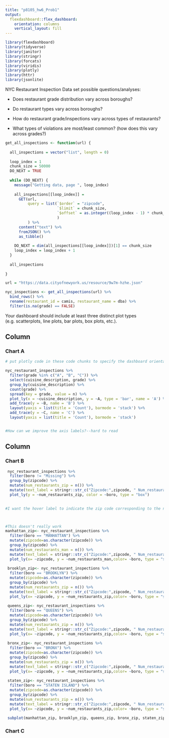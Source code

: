 ```yaml
---
title: "p8105_hw6_Prob1"
output: 
  flexdashboard::flex_dashboard:
    orientation: columns
    vertical_layout: fill
---
```


```r

library(flexdashboard)
library(tidyverse)
library(janitor)
library(stringr)
library(forcats)
library(viridis)
library(plotly)
library(httr)
library(jsonlite)

```

NYC Restaurant Inspection Data set possible questions/analyses:

* Does restaurant grade distribution vary across boroughs? 

* Do restaurant types vary across boroughs? 

* How do restaurant grade/inspections vary across types of restaurants? 

* What types of violations are most/least common? (how does this vary across grades?)


```r

get_all_inspections <- function(url) {
  
  all_inspections = vector("list", length = 0)
  
  loop_index = 1
  chunk_size = 50000
  DO_NEXT = TRUE
  
  while (DO_NEXT) {
    message("Getting data, page ", loop_index)
    
    all_inspections[[loop_index]] = 
      GET(url,
          query = list(`$order` = "zipcode",
                       `$limit` = chunk_size,
                       `$offset` = as.integer((loop_index - 1) * chunk_size)
                       )
          ) %>%
      content("text") %>%
      fromJSON() %>%
      as_tibble()
    
    DO_NEXT = dim(all_inspections[[loop_index]])[1] == chunk_size
    loop_index = loop_index + 1
  }
  
  all_inspections
  
}

url = "https://data.cityofnewyork.us/resource/9w7m-hzhe.json"

nyc_inspections <- get_all_inspections(url) %>%
  bind_rows() %>%
  rename(restaurant_id = camis, restaurant_name = dba) %>%
  filter(is.na(grade) == FALSE)
```

Your dashboard should include at least three distinct plot types (e.g. scatterplots, line plots, bar plots, box plots, etc.).



Column {data-width=650}
-----------------------------------------------------------------------

### Chart A

```r
# put plotly code in these code chunks to specify the dashboard orientation/plots

nyc_restaurant_inspections %>% 
  filter(grade %in% c("A", "B", "C")) %>%
  select(cuisine_description, grade) %>%
  group_by(cuisine_description) %>%
  count(grade) %>%
  spread(key = grade, value = n) %>%
  plot_ly(x = ~cuisine_description, y = ~A, type = 'bar', name = 'A') %>%
  add_trace(y = ~B, name = 'B') %>%
  layout(yaxis = list(title = 'Count'), barmode = 'stack') %>%
  add_trace(y = ~C, name = 'C') %>%
  layout(yaxis = list(title = 'Count'), barmode = 'stack')


#How can we improve the axis labels?--hard to read 
```

Column {data-width=350}
-----------------------------------------------------------------------

### Chart B

```r

 nyc_restaurant_inspections %>%
  filter(boro != "Missing") %>%
  group_by(zipcode) %>%
  mutate(num_restaurants_zip = n()) %>%
  mutate(text_label = stringr::str_c("Zipcode:",zipcode, " Num_restaurants:", num_restaurants_zip)) %>%
  plot_ly(y = ~num_restaurants_zip, color = ~boro, type = "box")
  

#I want the hover label to indicate the zip code corresponding to the number of restaurants, not the boro name, since that is already known--not sure if changing the hover text is possible for box plots



#This doesn't really work
manhattan_zip<- nyc_restaurant_inspections %>%
  filter(boro == "MANHATTAN") %>%
  mutate(zipcode=as.character(zipcode)) %>%
  group_by(zipcode) %>%
  mutate(num_restaurants_man = n()) %>%
  mutate(text_label = stringr::str_c("Zipcode:",zipcode, " Num_restaurants:", num_restaurants_man)) %>%
  plot_ly(x= ~zipcode, y = ~num_restaurants_man,color= ~boro, type = "scatter", mode = "marker", text = ~text_label) 
 
 brooklyn_zip<- nyc_restaurant_inspections %>%
  filter(boro == "BROOKLYN") %>%
  mutate(zipcode=as.character(zipcode)) %>%
  group_by(zipcode) %>%
  mutate(num_restaurants_zip = n()) %>%
  mutate(text_label = stringr::str_c("Zipcode:",zipcode, " Num_restaurants:", num_restaurants_zip)) %>%
  plot_ly(x= ~zipcode, y = ~num_restaurants_zip,color= ~boro, type = "scatter", mode = "marker", text = ~text_label) 
 
 queens_zip<- nyc_restaurant_inspections %>%
  filter(boro == "QUEENS") %>%
  mutate(zipcode=as.character(zipcode)) %>%
  group_by(zipcode) %>%
  mutate(num_restaurants_zip = n()) %>%
  mutate(text_label = stringr::str_c("Zipcode:",zipcode, " Num_restaurants:", num_restaurants_zip)) %>%
  plot_ly(x= ~zipcode, y = ~num_restaurants_zip,color= ~boro, type = "scatter", mode = "marker", text = ~text_label)
 
 bronx_zip<- nyc_restaurant_inspections %>%
  filter(boro == "BRONX") %>%
  mutate(zipcode=as.character(zipcode)) %>%
  group_by(zipcode) %>%
  mutate(num_restaurants_zip = n()) %>%
  mutate(text_label = stringr::str_c("Zipcode:",zipcode, " Num_restaurants:", num_restaurants_zip)) %>%
  plot_ly(x= ~zipcode, y = ~num_restaurants_zip,color= ~boro, type = "scatter", mode = "marker", text = ~text_label)
 
 staten_zip<- nyc_restaurant_inspections %>%
  filter(boro == "STATEN ISLAND") %>%
  mutate(zipcode=as.character(zipcode)) %>%
  group_by(zipcode) %>%
  mutate(num_restaurants_zip = n()) %>%
  mutate(text_label = stringr::str_c("Zipcode:",zipcode, " Num_restaurants:", num_restaurants_zip)) %>%
  plot_ly(x= ~zipcode, y = ~num_restaurants_zip,color= ~boro, type = "scatter", mode = "marker", text = ~text_label)
 
 subplot(manhattan_zip, brooklyn_zip, queens_zip, bronx_zip, staten_zip, color = ~boro)
```

### Chart C

```r

```

